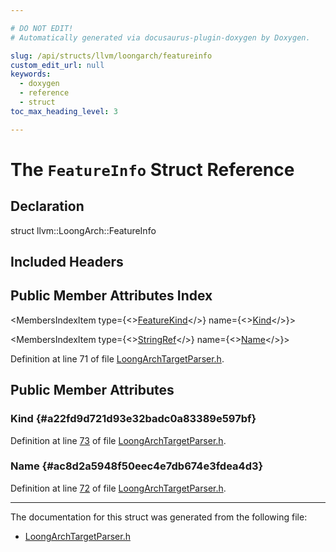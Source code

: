 ```yaml
---

# DO NOT EDIT!
# Automatically generated via docusaurus-plugin-doxygen by Doxygen.

slug: /api/structs/llvm/loongarch/featureinfo
custom_edit_url: null
keywords:
  - doxygen
  - reference
  - struct
toc_max_heading_level: 3

---
```





# The `FeatureInfo` Struct Reference

<DoxygenPage pluginConfig={pluginConfig}>



## Declaration

<CodeBlock>struct llvm::LoongArch::FeatureInfo</CodeBlock>

## Included Headers

<IncludesList>
<IncludesListItem
  filePath="llvm/TargetParser/LoongArchTargetParser.h"
  permalink="/docs/api/files/include/include/llvm/include/llvm/targetparser/loongarchtargetparser-h"
  isLocal="true" />
</IncludesList>

## Public Member Attributes Index

<MembersIndex>

<MembersIndexItem
  type={<><a href="/docs/api/namespaces/llvm/loongarch/#a939d69d21a37e26fa57818a35441e284">FeatureKind</a></>}
  name={<><a href="#a22fd9d721d93e32badc0a83389e597bf">Kind</a></>}>
</MembersIndexItem>

<MembersIndexItem
  type={<><a href="/docs/api/classes/llvm/stringref">StringRef</a></>}
  name={<><a href="#ac8d2a5948f50eec4e7db674e3fdea4d3">Name</a></>}>
</MembersIndexItem>

</MembersIndex>


Definition at line 71 of file <a href="/docs/api/files/include/include/llvm/include/llvm/targetparser/loongarchtargetparser-h">LoongArchTargetParser.h</a>.

<SectionDefinition>

## Public Member Attributes

### Kind {#a22fd9d721d93e32badc0a83389e597bf}

<MemberDefinition
  prototype="FeatureKind llvm::LoongArch::FeatureInfo::Kind">

Definition at line <a href="/docs/api/files/include/include/llvm/include/llvm/targetparser/loongarchtargetparser-h/#l00073">73</a> of file <a href="/docs/api/files/include/include/llvm/include/llvm/targetparser/loongarchtargetparser-h">LoongArchTargetParser.h</a>.
</MemberDefinition>

### Name {#ac8d2a5948f50eec4e7db674e3fdea4d3}

<MemberDefinition
  prototype="StringRef llvm::LoongArch::FeatureInfo::Name">

Definition at line <a href="/docs/api/files/include/include/llvm/include/llvm/targetparser/loongarchtargetparser-h/#l00072">72</a> of file <a href="/docs/api/files/include/include/llvm/include/llvm/targetparser/loongarchtargetparser-h">LoongArchTargetParser.h</a>.
</MemberDefinition>

</SectionDefinition>

<hr/>

The documentation for this struct was generated from the following file:

<ul>
<li><a href="/docs/api/files/include/include/llvm/include/llvm/targetparser/loongarchtargetparser-h">LoongArchTargetParser.h</a></li>
</ul>

</DoxygenPage>
